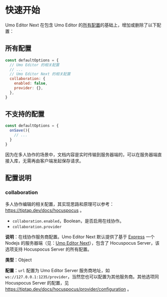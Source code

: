 # 快速开始

Umo Editor Next 在包含 Umo Editor 的[所有配置](../options/default)的基础上，增加或删除了以下配置：

## 所有配置
``` js
const defaultOptions = {
  // Umo Editor 的相关配置
  // ...
  // Umo Editor Next 的相关配置
  collaboration: {
    enabled: false,
    provider: {},
  },
}
```

## 不支持的配置

``` js
const defaultOptions = {
  onSave(){
    // ...
  }
}
```

因为在多人协作的场景中，文档内容是实时传输到服务器端的，可以在服务器端直接入库，无需再由客户端发起保存请求。



## 配置说明

### collaboration

多人协作编辑的相关配置，其实现思路和原理可以参考：https://tiptap.dev/docs/hocuspocus 。

- `collaboration.enabled`，Boolean，是否启用在线协作。
- `collaboration.provider`

**说明**：在线协作服务商配置。Umo Editor Next 默认提供了基于 [Express](https://expressjs.com/?hl=zh-CN) 一个 Nodejs 的服务器端（见：[Umo Editor Next](../server)），包含了 Hocuspocus Server，该选项支持 Hocuspocus Server 的所有配置。

**类型**：Object

**配置**：`url` 配置为 Umo Editor Server 服务商地址，如 `ws://127.0.0.1:1235/provider`，当然您也可以配置为其他服务商。其他选项同 Hocuspocus Server 的配置，见 https://tiptap.dev/docs/hocuspocus/provider/configuration 。




